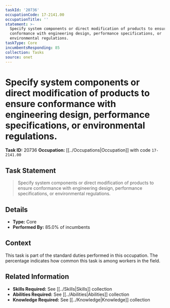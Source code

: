 ```yaml
---
taskId: '20736'
occupationCode: 17-2141.00
occupationTitle: ''
statement: >-
  Specify system components or direct modification of products to ensure
  conformance with engineering design, performance specifications, or
  environmental regulations.
taskType: Core
incumbentsResponding: 85
collection: Tasks
source: onet
---
```

# Specify system components or direct modification of products to ensure conformance with engineering design, performance specifications, or environmental regulations.

**Task ID:** 20736
**Occupation:** [[../Occupations|Occupation]] with code `17-2141.00`

## Task Statement

> Specify system components or direct modification of products to ensure conformance with engineering design, performance specifications, or environmental regulations.

## Details

- **Type:** Core
- **Performed By:** 85.0% of incumbents

## Context

This task is part of the standard duties performed in this occupation. The percentage indicates how common this task is among workers in the field.

## Related Information

- **Skills Required:** See [[../Skills|Skills]] collection
- **Abilities Required:** See [[../Abilities|Abilities]] collection
- **Knowledge Required:** See [[../Knowledge|Knowledge]] collection
